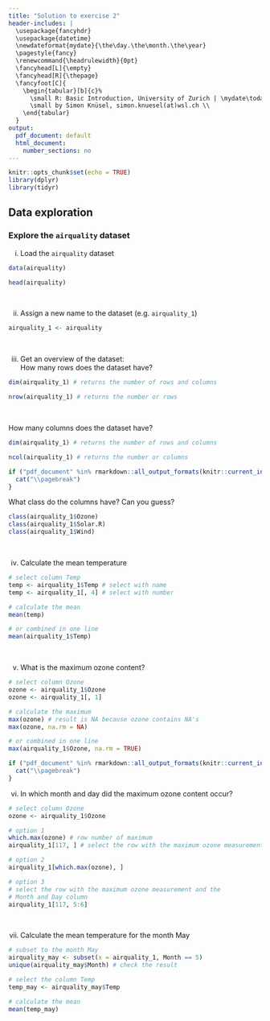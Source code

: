 ```yaml
---
title: "Solution to exercise 2"
header-includes: |
  \usepackage{fancyhdr}
  \usepackage{datetime}
  \newdateformat{mydate}{\the\day.\the\month.\the\year}
  \pagestyle{fancy}
  \renewcommand{\headrulewidth}{0pt}
  \fancyhead[L]{\empty}
  \fancyhead[R]{\thepage}
  \fancyfoot[C]{
    \begin{tabular}[b]{c}%
      \small R: Basic Introduction, University of Zurich | \mydate\today\ \\
      \small by Simon Knüsel, simon.knuesel(at)wsl.ch \\
    \end{tabular}
  }
output:
  pdf_document: default
  html_document:
    number_sections: no
---
```


```r
knitr::opts_chunk$set(echo = TRUE)
library(dplyr)
library(tidyr)
```

## Data exploration

### Explore the `airquality` dataset

i) Load the `airquality` dataset
```r
data(airquality)
```
```r
head(airquality)
```
<br>

ii) Assign a new name to the dataset (e.g. `airquality_1`)
```r
airquality_1 <- airquality
```
<br>

iii) Get an overview of the dataset:  
How many rows does the dataset have?
```r
dim(airquality_1) # returns the number of rows and columns

nrow(airquality_1) # returns the number or rows
```
<br>

How many columns does the dataset have?
```r
dim(airquality_1) # returns the number of rows and columns

ncol(airquality_1) # returns the number or columns
```


```r
if ("pdf_document" %in% rmarkdown::all_output_formats(knitr::current_input())) {
  cat("\\pagebreak")
}
```


What class do the columns have? Can you guess?
```r
class(airquality_1$Ozone)
class(airquality_1$Solar.R)
class(airquality_1$Wind)
```
<br>

iv) Calculate the mean temperature
```r
# select column Temp
temp <- airquality_1$Temp # select with name
temp <- airquality_1[, 4] # select with number

# calculate the mean
mean(temp)

# or combined in one line
mean(airquality_1$Temp)
```
<br>

v) What is the maximum ozone content?
```r
# select column Ozone
ozone <- airquality_1$Ozone
ozone <- airquality_1[, 1]

# calculate the maximum
max(ozone) # result is NA because ozone contains NA's
max(ozone, na.rm = NA)

# or combined in one line
max(airquality_1$Ozone, na.rm = TRUE)
```


```r
if ("pdf_document" %in% rmarkdown::all_output_formats(knitr::current_input())) {
  cat("\\pagebreak")
}
```


vi) In which month and day did the maximum ozone content occur?
```r
# select column Ozone
ozone <- airquality_1$Ozone

# option 1
which.max(ozone) # row number of maximum
airquality_1[117, ] # select the row with the maximum ozone measurement

# option 2
airquality_1[which.max(ozone), ]

# option 3
# select the row with the maximum ozone measurement and the
# Month and Day column
airquality_1[117, 5:6]
```
<br>

vii) Calculate the mean temperature for the month May
```r
# subset to the month May
airquality_may <- subset(x = airquality_1, Month == 5)
unique(airquality_may$Month) # check the result

# select the column Temp
temp_may <- airquality_may$Temp

# calculate the mean
mean(temp_may)
```
